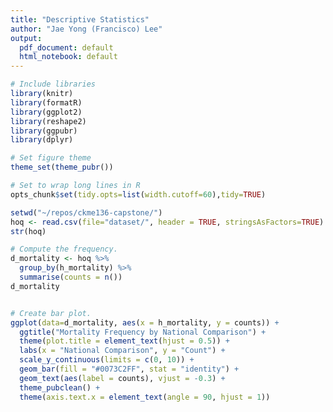 ```yaml
---
title: "Descriptive Statistics"
author: "Jae Yong (Francisco) Lee"
output:
  pdf_document: default
  html_notebook: default
---
```


```r
# Include libraries
library(knitr)
library(formatR)
library(ggplot2)
library(reshape2)
library(ggpubr)
library(dplyr)

# Set figure theme
theme_set(theme_pubr())

# Set to wrap long lines in R
opts_chunk$set(tidy.opts=list(width.cutoff=60),tidy=TRUE)
```

```r
setwd("~/repos/ckme136-capstone/")
hoq <- read.csv(file="dataset/", header = TRUE, stringsAsFactors=TRUE)
str(hoq)
```

```r
# Compute the frequency.
d_mortality <- hoq %>%
  group_by(h_mortality) %>%
  summarise(counts = n())
d_mortality


# Create bar plot.
ggplot(data=d_mortality, aes(x = h_mortality, y = counts)) +
  ggtitle("Mortality Frequency by National Comparison") +
  theme(plot.title = element_text(hjust = 0.5)) +
  labs(x = "National Comparison", y = "Count") +
  scale_y_continuous(limits = c(0, 10)) +
  geom_bar(fill = "#0073C2FF", stat = "identity") +
  geom_text(aes(label = counts), vjust = -0.3) + 
  theme_pubclean() +
  theme(axis.text.x = element_text(angle = 90, hjust = 1))
```